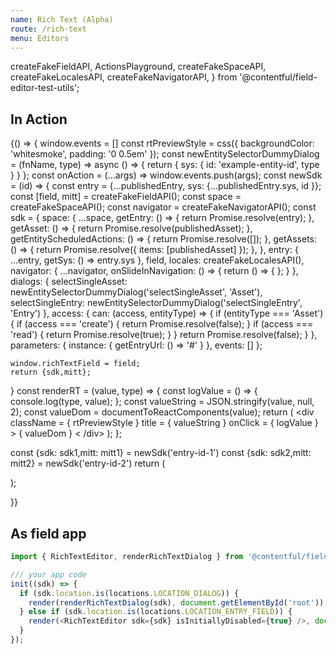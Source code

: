```yaml
---
name: Rich Text (Alpha)
route: /rich-text
menu: Editors
---
```



<Readme />

  createFakeFieldAPI,
  ActionsPlayground,
  createFakeSpaceAPI,
  createFakeLocalesAPI,
  createFakeNavigatorAPI,
} from '@contentful/field-editor-test-utils';

## In Action

<Playground>
{() => {
  window.events = []
  const rtPreviewStyle = css({
    backgroundColor: 'whitesmoke',
    padding: '0 0.5em'
  });
  const newEntitySelectorDummyDialog = (fnName, type) => async () => {
      return {
        sys: {
          id: 'example-entity-id',
          type
        }
      }
    };
  const onAction = (...args) => window.events.push(args);
  const newSdk = (id) => {
    const entry = {...publishedEntry, sys: {...publishedEntry.sys, id }};
    const [field, mitt] = createFakeFieldAPI();
    const space = createFakeSpaceAPI();
    const navigator = createFakeNavigatorAPI();
    const sdk = {
      space: {
        ...space,
        getEntry: () => {
          return Promise.resolve(entry);
        },
        getAsset: () => {
          return Promise.resolve(publishedAsset);
        },
        getEntityScheduledActions: () => {
          return Promise.resolve([]);
        },
        getAssets: () => {
          return Promise.resolve({ items: [publishedAsset] });
        },
      },
      entry: {
        ...entry,
        getSys: () => entry.sys
      },
      field,
      locales: createFakeLocalesAPI(),
      navigator: {
        ...navigator,
        onSlideInNavigation: () => {
          return () => {
          };
        }
      },
      dialogs: {
        selectSingleAsset: newEntitySelectorDummyDialog('selectSingleAsset', 'Asset'),
        selectSingleEntry: newEntitySelectorDummyDialog('selectSingleEntry', 'Entry')
      },
      access: {
        can: (access, entityType) => {
          if (entityType === 'Asset') {
            if (access === 'create') {
              return Promise.resolve(false);
            }
            if (access === 'read') {
              return Promise.resolve(true);
            }
          }
          return Promise.resolve(false);
        }
      },
      parameters: {
        instance: {
          getEntryUrl: () => '#'
        }
      },
      events: []
    };

    window.richTextField = field;
    return {sdk,mitt};
  }
  const renderRT = (value, type) => {
    const logValue = () => {
      console.log(type, value);
    };
    const valueString = JSON.stringify(value, null, 2);
    const valueDom = documentToReactComponents(value);
    return (
      <div className = { rtPreviewStyle }
    title = { valueString }
    onClick = { logValue } >
      { valueDom }
      < /div>
  );
  };

  const {sdk: sdk1,mitt: mitt1} = newSdk('entry-id-1')
  const {sdk: sdk2,mitt: mitt2} = newSdk('entry-id-2')
  return (
      <div data-test-id="rich-text-editor-integration-test">
        <RichTextEditor
          sdk={sdk1}
          onAction={onAction}
          isInitiallyDisabled={false}
        />
        <RichTextEditor
          sdk={sdk2}
          onAction={onAction}
          isInitiallyDisabled={false}
        />
        <ActionsPlayground mitt={mitt1} renderValue={renderRT} />
        <ActionsPlayground mitt={mitt2} renderValue={renderRT} />
      </div>
    );

}}

</Playground>

## As field app

```js
import { RichTextEditor, renderRichTextDialog } from '@contentful/field-editor-rich-text';

/// your app code
init((sdk) => {
  if (sdk.location.is(locations.LOCATION_DIALOG)) {
    render(renderRichTextDialog(sdk), document.getElementById('root'));
  } else if (sdk.location.is(locations.LOCATION_ENTRY_FIELD)) {
    render(<RichTextEditor sdk={sdk} isInitiallyDisabled={true} />, document.getElementById('root'));
  }
});
```

